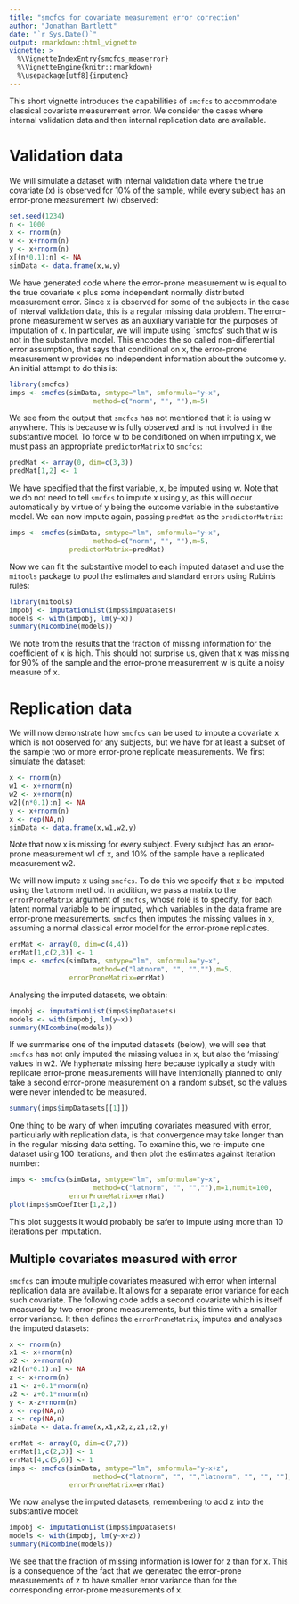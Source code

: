 ---
title: "smcfcs for covariate measurement error correction"
author: "Jonathan Bartlett"
date: "`r Sys.Date()`"
output: rmarkdown::html_vignette
vignette: >
  %\VignetteIndexEntry{smcfcs_measerror}
  %\VignetteEngine{knitr::rmarkdown}
  %\usepackage[utf8]{inputenc}
---

This short vignette introduces the capabilities of `smcfcs` to accommodate classical covariate measurement error. We consider the cases where internal validation data and then internal replication data are available.

# Validation data
We will simulate a dataset with internal validation data where the true covariate (x) is observed for 10\% of the sample, while every subject has an error-prone measurement (w) observed:

```{r}
set.seed(1234)
n <- 1000
x <- rnorm(n)
w <- x+rnorm(n)
y <- x+rnorm(n)
x[(n*0.1):n] <- NA
simData <- data.frame(x,w,y)
```

We have generated code where the error-prone measurement w is equal to the true covariate x plus some independent normally distributed measurement error. Since x is observed for some of the subjects in the case of interval validation data, this is a regular missing data problem. The error-prone measurement w serves as an auxiliary variable for the purposes of imputation of x. In particular, we will impute using `smcfcs' such that w is not in the substantive model. This encodes the so called non-differential error assumption, that says that conditional on x, the error-prone measurement w provides no independent information about the outcome y. An initial attempt to do this is:

```{r}
library(smcfcs)
imps <- smcfcs(simData, smtype="lm", smformula="y~x",
                     method=c("norm", "", ""),m=5)
```

We see from the output that `smcfcs` has not mentioned that it is using w anywhere. This is because w is fully observed and is not involved in the substantive model. To force w to be conditioned on when imputing x, we must pass an appropriate `predictorMatrix` to `smcfcs`:
```{r}
predMat <- array(0, dim=c(3,3))
predMat[1,2] <- 1
```
We have specified that the first variable, x, be imputed using w. Note that we do not need to tell `smcfcs` to impute x using y, as this will occur automatically by virtue of y being the outcome variable in the substantive model. We can now impute again, passing `predMat` as the `predictorMatrix`:
```{r}
imps <- smcfcs(simData, smtype="lm", smformula="y~x",
                     method=c("norm", "", ""),m=5,
               predictorMatrix=predMat)
```

Now we can fit the substantive model to each imputed dataset and use the `mitools` package to pool the estimates and standard errors using Rubin's rules:
```{r}
library(mitools)
impobj <- imputationList(imps$impDatasets)
models <- with(impobj, lm(y~x))
summary(MIcombine(models))
```

We note from the results that the fraction of missing information for the coefficient of x is high. This should not surprise us, given that x was missing for 90\% of the sample and the error-prone measurement w is quite a noisy measure of x.

# Replication data
We will now demonstrate how `smcfcs` can be used to impute a covariate x which is not observed for any subjects, but we have for at least a subset of the sample two or more error-prone replicate measurements. We first simulate the dataset:
```{r}
x <- rnorm(n)
w1 <- x+rnorm(n)
w2 <- x+rnorm(n)
w2[(n*0.1):n] <- NA
y <- x+rnorm(n)
x <- rep(NA,n)
simData <- data.frame(x,w1,w2,y)
```
Note that now x is missing for every subject. Every subject has an error-prone measurement w1 of x, and 10\% of the sample have a replicated measurement w2.

We will now impute x using `smcfcs`. To do this we specify that x be imputed using the `latnorm` method. In addition, we pass a matrix to the `errorProneMatrix` argument of `smcfcs`, whose role is to specify, for each latent normal variable to be imputed, which variables in the data frame are error-prone measurements. `smcfcs` then imputes the missing values in x, assuming a normal classical error model for the error-prone replicates.

```{r}
errMat <- array(0, dim=c(4,4))
errMat[1,c(2,3)] <- 1
imps <- smcfcs(simData, smtype="lm", smformula="y~x",
                     method=c("latnorm", "", "",""),m=5,
               errorProneMatrix=errMat)
```

Analysing the imputed datasets, we obtain:
```{r}
impobj <- imputationList(imps$impDatasets)
models <- with(impobj, lm(y~x))
summary(MIcombine(models))
```

If we summarise one of the imputed datasets (below), we will see that `smcfcs` has not only imputed the missing values in x, but also the 'missing' values in w2. We hyphenate missing here because typically a study with replicate error-prone measurements will have intentionally planned to only take a second error-prone measurement on a random subset, so the values were never intended to be measured.
```{r}
summary(imps$impDatasets[[1]])
```

One thing to be wary of when imputing covariates measured with error, particularly with replication data, is that convergence may take longer than in the regular missing data setting. To examine this, we re-impute one dataset using 100 iterations, and then plot the estimates against iteration number:
```{r, fig.width=6}
imps <- smcfcs(simData, smtype="lm", smformula="y~x",
                     method=c("latnorm", "", "",""),m=1,numit=100,
               errorProneMatrix=errMat)
plot(imps$smCoefIter[1,2,])
```

This plot suggests it would probably be safer to impute using more than 10 iterations per imputation.

## Multiple covariates measured with error
`smcfcs` can impute multiple covariates measured with error when internal replication data are available. It allows for a separate error variance for each such covariate. The following code adds a second covariate which is itself measured by two error-prone measurements, but this time with a smaller error variance. It then defines the `errorProneMatrix`, imputes and analyses the imputed datasets:
```{r}
x <- rnorm(n)
x1 <- x+rnorm(n)
x2 <- x+rnorm(n)
w2[(n*0.1):n] <- NA
z <- x+rnorm(n)
z1 <- z+0.1*rnorm(n)
z2 <- z+0.1*rnorm(n)
y <- x-z+rnorm(n)
x <- rep(NA,n)
z <- rep(NA,n)
simData <- data.frame(x,x1,x2,z,z1,z2,y)

errMat <- array(0, dim=c(7,7))
errMat[1,c(2,3)] <- 1
errMat[4,c(5,6)] <- 1
imps <- smcfcs(simData, smtype="lm", smformula="y~x+z",
                     method=c("latnorm", "", "","latnorm", "", "", ""),m=5,
               errorProneMatrix=errMat)
```

We now analyse the imputed datasets, remembering to add z into the substantive model:
```{r}
impobj <- imputationList(imps$impDatasets)
models <- with(impobj, lm(y~x+z))
summary(MIcombine(models))
```
We see that the fraction of missing information is lower for z than for x. This is a consequence of the fact that we generated the error-prone measurements of z to have smaller error variance than for the corresponding error-prone measurements of x.
